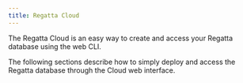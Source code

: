 ```yaml
---
title: Regatta Cloud
---
```


The Regatta Cloud is an easy way to create and access your Regatta database using the web
CLI.

The following sections describe how to simply deploy and access the Regatta database through
the Cloud web interface.
